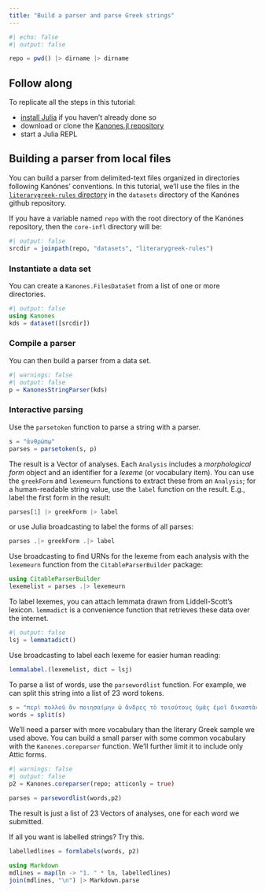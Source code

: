 ```yaml
---
title: "Build a parser and parse Greek strings"
---
```


```julia
#| echo: false
#| output: false

repo = pwd() |> dirname |> dirname

```

::: callout-tip
## Follow along

To replicate all the steps in this tutorial:

-   [install Julia](https://julialang.org/downloads/) if you haven't already done so
-   download or clone the [Kanones.jl repository](https://github.com/neelsmith/Kanones.jl)
-   start a Julia REPL
:::

## Building a parser from local files

You can build a parser from delimited-text files organized in directories following Kanónes' conventions. In this tutorial, we'll use the files in the [`literarygreek-rules` directory](https://github.com/neelsmith/Kanones.jl/tree/main/datasets/literarygreek-rules) in the `datasets` directory of the Kanónes github repository.

If you have a variable named `repo` with the root directory of the Kanónes repository, then the `core-infl` directory will be:

```julia
#| output: false
srcdir = joinpath(repo, "datasets", "literarygreek-rules") 
```

### Instantiate a data set

You can create a `Kanones.FilesDataSet` from a list of one or more directories.

```julia
#| output: false
using Kanones
kds = dataset([srcdir])
```

### Compile a parser

You can then build a parser from a data set.

```julia
#| warnings: false
#| output: false
p = KanonesStringParser(kds)
```

### Interactive parsing

Use the `parsetoken` function to parse a string with a parser.

```julia
s = "ἀνθρώπῳ"
parses = parsetoken(s, p)
```

The result is a Vector of analyses. Each `Analysis` includes a *morphological form* object and an identifier for a *lexeme* (or vocabulary item). You can use the `greekForm` and `lexemeurn` functions to extract these from an `Analysis`; for a human-readable string value, use the `label` function on the result. E.g., label the first form in the result:

```julia
parses[1] |> greekForm |> label
```

or use Julia broadcasting to label the forms of all parses:

```julia
parses .|> greekForm .|> label
```

Use broadcasting to find URNs for the lexeme from each analysis with the `lexemeurn` function from the `CitableParserBuilder` package:

```julia
using CitableParserBuilder
lexemelist = parses .|> lexemeurn
```

To label lexemes, you can attach lemmata drawn from Liddell-Scott's lexicon. `lemmadict` is a convenience function that retrieves these data over the internet.

```julia
#| output: false
lsj = lemmatadict()
```

Use broadcasting to label each lexeme for easier human reading:

```julia
lemmalabel.(lexemelist, dict = lsj)
```

To parse a list of words, use the `parsewordlist` function. For example, we can split this string into a list of 23 word tokens.

```julia
s = "περὶ πολλοῦ ἂν ποιησαίμην ὦ ἄνδρες τὸ τοιούτους ὑμᾶς ἐμοὶ δικαστὰς περὶ τούτου τοῦ πράγματος γενέσθαι οἷοι ἂν ὑμῖν αὐτοῖς εἴητε τοιαῦτα πεπονθότες"
words = split(s)
```

We'll need a parser with more vocabulary than the literary Greek sample we used above. You can build a small parser with some common vocabulary with the `Kanones.coreparser` function. We'll further limit it to include only Attic forms.

```julia
#| warnings: false
#| output: false
p2 = Kanones.coreparser(repo; atticonly = true)
```

```julia
parses = parsewordlist(words,p2)
```

The result is just a list of 23 Vectors of analyses, one for each word we submitted.



If all you want is labelled strings? Try this.


```julia
labelledlines = formlabels(words, p2)
```

```julia
using Markdown
mdlines = map(ln -> "1. " * ln, labelledlines)
join(mdlines, "\n") |> Markdown.parse
```